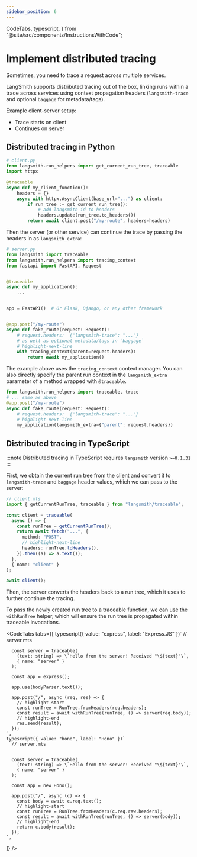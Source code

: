```yaml
---
sidebar_position: 6
---
```


  CodeTabs,
  typescript,
} from "@site/src/components/InstructionsWithCode";

# Implement distributed tracing

Sometimes, you need to trace a request across multiple services.

LangSmith supports distributed tracing out of the box, linking runs within a trace across services using context propagation headers (`langsmith-trace` and optional `baggage` for metadata/tags).

Example client-server setup:

- Trace starts on client
- Continues on server

## Distributed tracing in Python

```python
# client.py
from langsmith.run_helpers import get_current_run_tree, traceable
import httpx

@traceable
async def my_client_function():
    headers = {}
    async with httpx.AsyncClient(base_url="...") as client:
        if run_tree := get_current_run_tree():
            # add langsmith-id to headers
            headers.update(run_tree.to_headers())
        return await client.post("/my-route", headers=headers)
```

Then the server (or other service) can continue the trace by passing the headers in as `langsmith_extra`:

```python
# server.py
from langsmith import traceable
from langsmith.run_helpers import tracing_context
from fastapi import FastAPI, Request


@traceable
async def my_application():
    ...


app = FastAPI()  # Or Flask, Django, or any other framework


@app.post("/my-route")
async def fake_route(request: Request):
    # request.headers:  {"langsmith-trace": "..."}
    # as well as optional metadata/tags in `baggage`
    # highlight-next-line
    with tracing_context(parent=request.headers):
        return await my_application()

```

The example above uses the `tracing_context` context manager. You can also directly specify the parent run context in the `langsmith_extra` parameter of a method wrapped with `@traceable`.

```python
from langsmith.run_helpers import traceable, trace
# ... same as above
@app.post("/my-route")
async def fake_route(request: Request):
    # request.headers:  {"langsmith-trace": "..."}
    # highlight-next-line
    my_application(langsmith_extra={"parent": request.headers})
```

## Distributed tracing in TypeScript

:::note
Distributed tracing in TypeScript requires `langsmith` version `>=0.1.31`
:::

First, we obtain the current run tree from the client and convert it to `langsmith-trace` and `baggage` header values, which we can pass to the server:

```typescript
// client.mts
import { getCurrentRunTree, traceable } from "langsmith/traceable";

const client = traceable(
  async () => {
    const runTree = getCurrentRunTree();
    return await fetch("...", {
      method: "POST",
      // highlight-next-line
      headers: runTree.toHeaders(),
    }).then((a) => a.text());
  },
  { name: "client" }
);

await client();
```

Then, the server converts the headers back to a run tree, which it uses to further continue the tracing.

To pass the newly created run tree to a traceable function, we can use the `withRunTree` helper, which will ensure the run tree is propagated within traceable invocations.

<CodeTabs
  tabs={[
    typescript({ value: "express", label: "Express.JS" })`
      // server.mts
      
      
      const server = traceable(
        (text: string) => \`Hello from the server! Received "\${text}"\`,
        { name: "server" }
      );
      
      const app = express();
      
      app.use(bodyParser.text());
      
      app.post("/", async (req, res) => {
        // highlight-start
        const runTree = RunTree.fromHeaders(req.headers);
        const result = await withRunTree(runTree, () => server(req.body));
        // highlight-end
        res.send(result);
      });
    `,
    typescript({ value: "hono", label: "Hono" })`
      // server.mts
      
      
      const server = traceable(
        (text: string) => \`Hello from the server! Received "\${text}"\`,
        { name: "server" }
      );
      
      const app = new Hono();
      
      app.post("/", async (c) => {
        const body = await c.req.text();
        // highlight-start
        const runTree = RunTree.fromHeaders(c.req.raw.headers);
        const result = await withRunTree(runTree, () => server(body));
        // highlight-end
        return c.body(result);
      });
    `,
  ]}
/>
